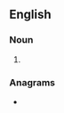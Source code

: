 ==English==

===Noun===
{{head|en|noun plural form}}

# {{plural of|pelmeni|lang=en}}

===Anagrams===
* {{anagrams|en|LePenism}}